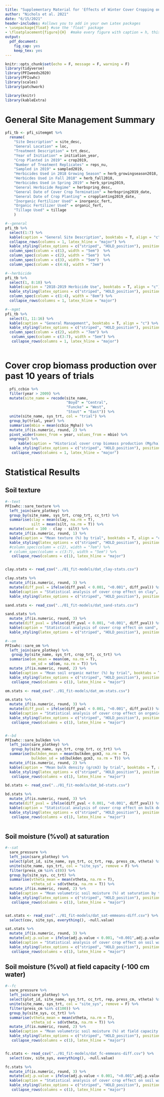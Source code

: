 ```yaml
---
title: "Supplementary Material for 'Effects of Winter Cover Cropping on Soil Water-Holding Capacity'"
author: "Nichols et al. 2021"
date: "6/15/2021"
header-includes: #allows you to add in your own Latex packages
- \usepackage{float} #use the 'float' package
- \floatplacement{figure}{H}  #make every figure with caption = h, this was the fix
output: 
  pdf_document:
    fig_cap: yes
    keep_tex: yes
---
```


```r
knitr::opts_chunk$set(echo = F, message = F, warning = F)
library(tidyverse)
library(PFIweeds2020)
library(PFIswhc)
library(scales)
library(patchwork)

library(knitr)
library(kableExtra)

```

# General Site Management Summary

```r

pfi_tb <- pfi_sitemgmt %>%
  rename(
    "Site Description" = site_desc, 
    "General Location" = loc,
    "Treatment Description" = trt_desc,
    "Year of Initiation" = initiation_year,
    "Crop Planted in 2019" = crop2019,
    "Number of Treatment Replicates" = reps_nu,
    "Sampled in 2019" = sampled2019,
    "Herbicides Used in 2018 Growing Season" = herb_growingseason2018,
    "Herbicdes Used in Fall 2018" = herb_fall2018,
    "Herbicides Used in Spring 2019" = herb_spring2019,
    "General Herbicide Regime" = herbspring_desc,
    "General Date of Cover Crop Termination" = herbspring2019_date,
    "General Date of Crop Planting" = cropplanting2019_date,
    "Inorganic Fertilizer Used" = inorganic_fert,
    "Organic Fertilizer Used" = organic_fert,
    "Tillage Used" = tillage
    ) 

#--general
pfi_tb %>% 
  select(1:7) %>% 
  kable(caption = "General Site Description", booktabs = T, align = "c") %>% 
  collapse_rows(columns = 1, latex_hline = "major") %>% 
  kable_styling(latex_options = c("striped", "HOLD_position"), position = "center", full_width = F) %>% 
  column_spec(column = c(1), width = "5em")  %>% 
  column_spec(column = c(2), width = "5em")  %>% 
  column_spec(column = c(3), width = "5em")  %>% 
  column_spec(column = c(4:6), width = "3em") 
```

\newpage

```r
#--herbicide
pfi_tb %>% 
  select(1, 8:10) %>% 
  kable(caption = "2018-2019 Herbicide Use", booktabs = T, align = "c") %>% 
  kable_styling(latex_options = c("striped", "HOLD_position"), position = "center", full_width = F) %>% 
  column_spec(column = c(1:4), width = "8em") %>% 
  collapse_rows(columns = 1, latex_hline = "major")
```

\newpage

```r

#--mgmt
pfi_tb %>% 
  select(1, 11:16) %>% 
  kable(caption = "General Management", booktabs = T, align = "c") %>% 
  kable_styling(latex_options = c("striped", "HOLD_position"), position = "center", full_width = F) %>% 
  column_spec(column = c(2), width = "7em") %>% 
   column_spec(column = c(3:7), width = "5em") %>% 
   collapse_rows(columns = 1, latex_hline = "major")
  
```


\newpage
# Cover crop biomass production over past 10 years of trials

```r

  pfi_ccbio %>% 
  filter(year > 2009) %>% 
  mutate(site_name = recode(site_name,
                            "Boyd" = "Central",
                            "Funcke" = "West",
                            "Stout" = "East")) %>% 
  unite(site_name, sys_trt, col = "trial") %>% 
  group_by(trial, year) %>% 
  summarise(mbio = mean(ccbio_Mgha)) %>% 
  mutate_if(is.numeric, round, 2) %>% 
  pivot_wider(names_from = year, values_from = mbio) %>% 
  ungroup() %>% 
      kable(caption = "Historical cover crop biomass production (Mg/ha) by trial", booktabs = T, align = "c") %>% 
  kable_styling(latex_options = c("striped", "HOLD_position"), position = "center", full_width = F) %>% 
   collapse_rows(columns = 1, latex_hline = "major")

```



\newpage
# Statistical Results
 
## Soil texture


```r

#--text
PFIswhc::sare_texture %>% 
  left_join(sare_plotkey) %>% 
  group_by(site_name, sys_trt, crop_trt, cc_trt) %>% 
  summarise(clay = mean(clay, na.rm = T),
            silt = mean(silt, na.rm = T)) %>% 
  mutate(sand = 100 - clay - silt) %>% 
  mutate_if(is.numeric, round, 1) %>% 
  kable(caption = "Mean texture (%) by trial", booktabs = T, align = "c") %>% 
  kable_styling(latex_options = c("striped", "HOLD_position"), position = "center", full_width = F) %>% 
  #column_spec(column = c(2), width = "7em") %>% 
  # column_spec(column = c(3:7), width = "5em") %>% 
   collapse_rows(columns = c(1), latex_hline = "major")


clay.stats <- read_csv("../01_fit-models/dat_clay-stats.csv")

clay.stats %>% 
  mutate_if(is.numeric, round, 3) %>% 
  mutate(diff_pval = ifelse(diff_pval < 0.001, "<0.001", diff_pval)) %>% 
  kable(caption = "Statistical analysis of cover crop effect on clay", booktabs = T, align = "c") %>% 
  kable_styling(latex_options = c("striped", "HOLD_position"), position = "center", full_width = F) 

sand.stats <- read_csv("../01_fit-models/dat_sand-stats.csv")

sand.stats %>% 
  mutate_if(is.numeric, round, 3) %>% 
  mutate(diff_pval = ifelse(diff_pval < 0.001, "<0.001", diff_pval)) %>% 
  kable(caption = "Statistical analysis of cover crop effect on sand", booktabs = T, align = "c") %>% 
  kable_styling(latex_options = c("striped", "HOLD_position"), position = "center", full_width = F) 


```

```r

#--om
PFIswhc::sare_om %>% 
  left_join(sare_plotkey) %>% 
   group_by(site_name, sys_trt, crop_trt, cc_trt) %>% 
  summarise(om_mean = mean(om, na.rm = T),
            om_sd = sd(om, na.rm = T)) %>% 
  mutate_if(is.numeric, round, 2) %>% 
  kable(caption = "Mean soil organic matter (%) by trial", booktabs = T, align = "c") %>% 
  kable_styling(latex_options = c("striped", "HOLD_position"), position = "center", full_width = F) %>% 
   collapse_rows(columns = c(1), latex_hline = "major")

om.stats <- read_csv("../01_fit-models/dat_om-stats.csv")

om.stats %>% 
  mutate_if(is.numeric, round, 3) %>% 
  mutate(diff_pval = ifelse(diff_pval < 0.001, "<0.001", diff_pval)) %>% 
  kable(caption = "Statistical analysis of cover crop effect on organic matter, with and without sand covariate", booktabs = T, align = "c") %>% 
  kable_styling(latex_options = c("striped", "HOLD_position"), position = "center", full_width = F) %>% 
   collapse_rows(columns = c(1), latex_hline = "major")



```

```r

#--bd
PFIswhc::sare_bulkden %>% 
  left_join(sare_plotkey) %>% 
   group_by(site_name, sys_trt, crop_trt, cc_trt) %>% 
  summarise(bulkden_mean = mean(bulkden_gcm3, na.rm = T),
            bulkden_sd = sd(bulkden_gcm3, na.rm = T)) %>% 
  mutate_if(is.numeric, round, 2) %>% 
  kable(caption = "Mean bulk density (g/cm3) by trial", booktabs = T, align = "c") %>% 
  kable_styling(latex_options = c("striped", "HOLD_position"), position = "center", full_width = F) %>% 
   collapse_rows(columns = c(1), latex_hline = "major")

bd.stats <- read_csv("../01_fit-models/dat_bd-stats.csv")

bd.stats %>% 
  mutate_if(is.numeric, round, 3) %>% 
  mutate(diff_pval = ifelse(diff_pval < 0.001, "<0.001", diff_pval)) %>% 
  kable(caption = "Statistical analysis of cover crop effect on bulk density, with and without sand covariate", booktabs = T, align = "c") %>% 
  kable_styling(latex_options = c("striped", "HOLD_position"), position = "center", full_width = F) %>% 
   collapse_rows(columns = c(1), latex_hline = "major")



```

## Soil moisture (%vol) at saturation
```r

#--sat
  sare_pressure %>%
  left_join(sare_plotkey) %>% 
  select(plot_id, site_name, sys_trt, cc_trt, rep, press_cm, vtheta) %>% 
  unite(site_name, sys_trt, col = "site_sys", remove = F) %>% 
  filter(press_cm %in% c(0)) %>% 
  group_by(site_sys, cc_trt) %>% 
  summarise(vtheta_mean = mean(vtheta, na.rm = T),
            vtheta_sd = sd(vtheta, na.rm = T)) %>% 
  mutate_if(is.numeric, round, 2) %>% 
  kable(caption = "Mean volumetric soil moisture (%) at saturation by trial", booktabs = T, align = "c") %>% 
  kable_styling(latex_options = c("striped", "HOLD_position"), position = "center", full_width = F) %>% 
   collapse_rows(columns = c(1), latex_hline = "major")


sat.stats <- read_csv("../01_fit-models/dat_sat-emmeans-diff.csv") %>% 
  select(cov, site_sys, everything(), -null.value)

sat.stats %>% 
  mutate_if(is.numeric, round, 3) %>% 
  mutate(adj.p.value = ifelse(adj.p.value < 0.001, "<0.001",adj.p.value)) %>% 
  kable(caption = "Statistical analysis of cover crop effect on soil water at saturation, with and without sand covariate", booktabs = T, align = "c") %>% 
  kable_styling(latex_options = c("striped", "HOLD_position"), position = "center", full_width = F) %>% 
   collapse_rows(columns = c(1), latex_hline = "major")
```
## Soil moisture (%vol) at field capacity (-100 cm water)
```r

#--fc
  sare_pressure %>%
  left_join(sare_plotkey) %>% 
  select(plot_id, site_name, sys_trt, cc_trt, rep, press_cm, vtheta) %>% 
  unite(site_name, sys_trt, col = "site_sys", remove = F) %>% 
  filter(press_cm %in% c(100)) %>% 
  group_by(site_sys, cc_trt) %>% 
  summarise(vtheta_mean = mean(vtheta, na.rm = T),
            vtheta_sd = sd(vtheta, na.rm = T)) %>% 
  mutate_if(is.numeric, round, 2) %>% 
  kable(caption = "Mean volumetric soil moisture (%) at field capacity by trial", booktabs = T, align = "c") %>% 
  kable_styling(latex_options = c("striped", "HOLD_position"), position = "center", full_width = F) %>% 
   collapse_rows(columns = c(1), latex_hline = "major")


fc.stats <- read_csv("../01_fit-models/dat_fc-emmeans-diff.csv") %>% 
  select(cov, site_sys, everything(), -null.value)

fc.stats %>% 
  mutate_if(is.numeric, round, 3) %>% 
  mutate(adj.p.value = ifelse(adj.p.value < 0.001, "<0.001",adj.p.value)) %>% 
  kable(caption = "Statistical analysis of cover crop effect on soil water at field capacity, with and without sand covariate", booktabs = T, align = "c") %>% 
  kable_styling(latex_options = c("striped", "HOLD_position"), position = "center", full_width = F) %>% 
   collapse_rows(columns = c(1), latex_hline = "major")
```
